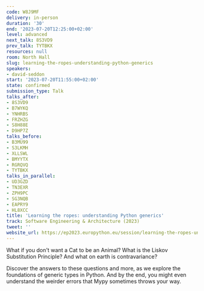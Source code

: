 ```yaml
---
code: W8J9MF
delivery: in-person
duration: '30'
end: '2023-07-20T12:25:00+02:00'
level: advanced
next_talk: 8S3VD9
prev_talk: TYTBKX
resources: null
room: North Hall
slug: learning-the-ropes-understanding-python-generics
speakers:
- david-seddon
start: '2023-07-20T11:55:00+02:00'
state: confirmed
submission_type: Talk
talks_after:
- 8S3VD9
- B7WYKQ
- YNHRBS
- FRZHZG
- S8H88E
- D9HP7Z
talks_before:
- B3MU99
- S3LKMH
- XLLSWL
- BMYYTX
- RGRQVQ
- TYTBKX
talks_in_parallel:
- UD3GZD
- TN3EXR
- ZPH9PC
- SG3NQB
- EAPRY9
- HL8XCC
title: 'Learning the ropes: understanding Python generics'
track: Software Engineering & Architecture (2023)
tweet: ''
website_url: https://ep2023.europython.eu/session/learning-the-ropes-understanding-python-generics
---
```


What if you don't want a Cat to be an Animal? What is the Liskov Substitution Principle? And what on earth is contravariance?

Discover the answers to these questions and more, as we explore the foundations of generic types in Python. And by the end, you might even understand the weirder errors that Mypy sometimes throws your way.
